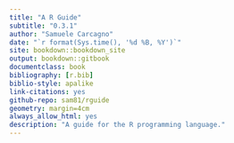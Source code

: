 ```yaml
--- 
title: "A R Guide"
subtitle: "0.3.1"
author: "Samuele Carcagno"
date: "`r format(Sys.time(), '%d %B, %Y')`"
site: bookdown::bookdown_site
output: bookdown::gitbook
documentclass: book
bibliography: [r.bib]
biblio-style: apalike
link-citations: yes
github-repo: sam81/rguide
geometry: margin=4cm
always_allow_html: yes
description: "A guide for the R programming language."
---
```


